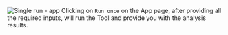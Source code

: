![Single run - app](/images/general/tool-app.png)
Clicking on `Run once` on the App page, after providing all the required inputs, will run the Tool
and provide you with the analysis results.